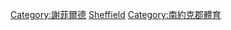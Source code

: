 [[Category:謝菲爾德|Category:謝菲爾德]]
[[Category:依英格蘭城市劃分的體育|Sheffield]]
[[Category:南約克郡體育|Category:南約克郡體育]]